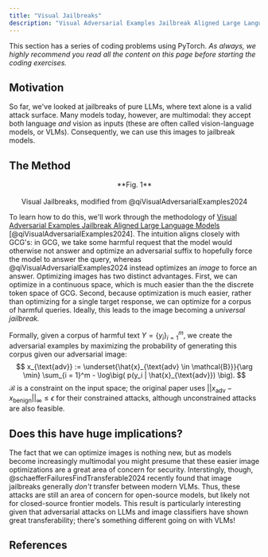 ```yaml
---
title: "Visual Jailbreaks"
description: "Visual Adversarial Examples Jailbreak Aligned Large Language Models"
---
```


This section has a series of coding problems using PyTorch. *As always, we highly recommend you read
all the content on this page before starting the coding exercises.*

<ExerciseButtons
  githubUrl="https://github.com/zroe1/xlab-ai-security/blob/main/working/404.ipynb"
  colabUrl="https://colab.research.google.com/github/zroe1/xlab-ai-security/blob/main/working/404.ipynb"
/>


## Motivation
So far, we've looked at jailbreaks of pure LLMs, where text alone is a valid attack surface. Many models today, however, are multimodal: they accept both language *and* vision as inputs (these are often called vision-language models, or VLMs). Consequently, we can use this images to jailbreak models.

## The Method

<p align="center">
  <ThemeImage
    lightSrc="/images/visual_jailbreaks_light.png"
    darkSrc="/images/visual_jailbreaks_dark.png"
    alt="PAIR Algorithm"
    style={{ align: "center", width: "100%", display: "block", margin: "0 auto" }}
  />
</p>

<div align="center">
  **Fig. 1** <br></br> Visual Jailbreaks, modified from @qiVisualAdversarialExamples2024
</div>


To learn how to do this, we'll work through the methodology of [Visual Adversarial Examples Jailbreak Aligned Large Language Models](https://arxiv.org/abs/2306.13213) [@qiVisualAdversarialExamples2024]. The intuition aligns closely with GCG's: in GCG, we take some harmful request that the model would otherwise not answer and optimize an adversarial suffix to hopefully force the model to answer the query, whereas @qiVisualAdversarialExamples2024 instead optimizes an *image* to force an answer. Optimizing images has two distinct advantages. First, we can optimize in a continuous space, which is much easier than the the discrete token space of GCG. Second, because optimization is much easier, rather than optimizing for a single target response, we can optimize for a corpus of harmful queries. Ideally, this leads to the image becoming a *universal jailbreak.*

Formally, given a corpus of harmful text $Y = \{ y_i \}_{i = 1}^m$, we create the adversarial examples by maximizing the probability of generating this corpus given our adversarial image:
$$
x_{\text{adv}} := \underset{\hat{x}_{\text{adv} \in \mathcal{B}}}{\arg \min} \sum_{i = 1}^m - \log\big( p(y_i | \hat{x}_{\text{adv}}) \big).
$$
$\mathcal{B}$ is a constraint on the input space; the original paper uses $|| x_{\text{adv}} - x_{\text{benign}}||_\infty \leq \epsilon$ for their constrained attacks, although unconstrained attacks are also feasible. 

## Does this have huge implications?
The fact that we can optimize images is nothing new, but as models become increasingly multimodal you might presume that these easier image optimizations are a great area of concern for security. Interstingly, though, @schaefferFailuresFindTransferable2024 recently found that image jailbreaks generally *don't* transfer between modern VLMs. Thus, these attacks are still an area of concern for open-source models, but likely not for closed-source frontier models. This result is particularly interesting given that adversarial attacks on LLMs and image classifiers have shown great transferability; there's something different going on with VLMs!

## References

